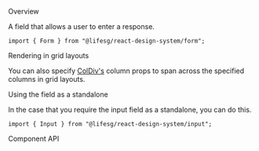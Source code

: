 
<Meta of={FormInputStories} />

<Title>Form.Input</Title>

<Secondary>Overview</Secondary>

A field that allows a user to enter a response.

```tsx
import { Form } from "@lifesg/react-design-system/form";
```

<Canvas of={FormInputStories.Default} />

<Heading3>Rendering in grid layouts</Heading3>

You can also specify [ColDiv's](/docs/getting-started-layout-column-divs--docs)
column props to span across the specified columns in grid layouts.

<Canvas of={FormInputStories.RenderingInGridLayout} />

<Heading3>Using the field as a standalone</Heading3>

In the case that you require the input field as a standalone, you can do this.

```tsx
import { Input } from "@lifesg/react-design-system/input";
```

<Canvas of={FormInputStories.StandaloneUsage} />

<Secondary>Component API</Secondary>

<PropsTable />
